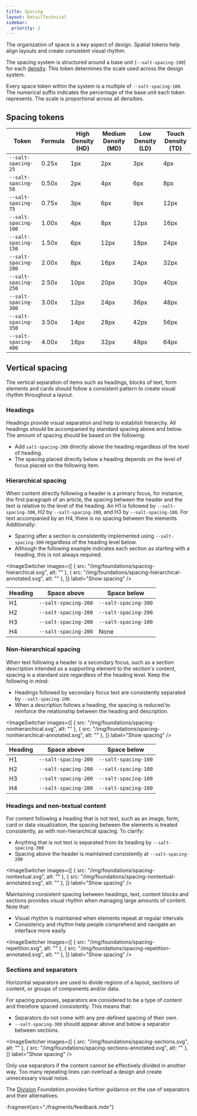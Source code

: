 ```yaml
---
title: Spacing
layout: DetailTechnical
sidebar:
  priority: 2
---
```


The organization of space is a key aspect of design. Spatial tokens help align layouts and create consistent visual rhythm.

The spacing system is structured around a base unit (`--salt-spacing-100`) for each [density](./density). This token determines the scale used across the design system.

Every space token within the system is a multiple of `--salt-spacing-100`. The numerical suffix indicates the percentage of the base unit each token represents. The scale is proportional across all densities.

## Spacing tokens

| Token                | Formula | High Density (HD) | Medium Density (MD) | Low Density (LD) | Touch Density (TD) |
| -------------------- | ------- | ----------------- | ------------------- | ---------------- | ------------------ |
| `--salt-spacing-25`  | 0.25x   | 1px               | 2px                 | 3px              | 4px                |
| `--salt-spacing-50`  | 0.50x   | 2px               | 4px                 | 6px              | 8px                |
| `--salt-spacing-75`  | 0.75x   | 3px               | 6px                 | 9px              | 12px               |
| `--salt-spacing-100` | 1.00x   | 4px               | 8px                 | 12px             | 16px               |
| `--salt-spacing-150` | 1.50x   | 6px               | 12px                | 18px             | 24px               |
| `--salt-spacing-200` | 2.00x   | 8px               | 16px                | 24px             | 32px               |
| `--salt-spacing-250` | 2.50x   | 10px              | 20px                | 30px             | 40px               |
| `--salt-spacing-300` | 3.00x   | 12px              | 24px                | 36px             | 48px               |
| `--salt-spacing-350` | 3.50x   | 14px              | 28px                | 42px             | 56px               |
| `--salt-spacing-400` | 4.00x   | 16px              | 32px                | 48px             | 64px               |

## Vertical spacing

The vertical separation of items such as headings, blocks of text, form elements and cards should follow a consistent pattern to create visual rhythm throughout a layout.

### Headings

Headings provide visual separation and help to establish hierarchy. All headings should be accompanied by standard spacing above and below. The amount of spacing should be based on the following:

- Add `salt-spacing-200` directly above the heading regardless of the level of heading.
- The spacing placed directly below a heading depends on the level of focus placed on the following item.

### Hierarchical spacing

When content directly following a header is a primary focus, for instance, the first paragraph of an article, the spacing between the header and the text is relative to the level of the heading. An H1 is followed by `--salt-spacing-300`, H2 by `--salt-spacing-200`, and H3 by `--salt-spacing-100`. For text accompanied by an H4, there is no spacing between the elements. Additionally:

- Spacing after a section is consistently implemented using `--salt-spacing-300` regardless of the heading level below.
- Although the following example indicates each section as starting with a heading, this is not always required.

<ImageSwitcher
  images={[
    { src: "/img/foundations/spacing-hierarchical.svg", alt: "" },
    { src: "/img/foundations/spacing-hierarchical-annotated.svg", alt: "" },
  ]}
  label="Show spacing"
/>

| Heading | Space above          | Space below          |
| ------- | -------------------- | -------------------- |
| H1      | `--salt-spacing-200` | `--salt-spacing-300` |
| H2      | `--salt-spacing-200` | `--salt-spacing-200` |
| H3      | `--salt-spacing-200` | `--salt-spacing-100` |
| H4      | `--salt-spacing-200` | None                 |

### Non-hierarchical spacing

When text following a header is a secondary focus, such as a section description intended as a supporting element to the section's content, spacing is a standard size regardless of the heading level. Keep the following in mind:

- Headings followed by secondary focus text are consistently separated by `--salt-spacing-100`.
- When a description follows a heading, the spacing is reduced to reinforce the relationship between the heading and description.

<ImageSwitcher
  images={[
    { src: "/img/foundations/spacing-nonhierarchical.svg", alt: "" },
    { src: "/img/foundations/spacing-nonhierarchical-annotated.svg", alt: "" },
  ]}
  label="Show spacing"
/>

| Heading | Space above          | Space below          |
| ------- | -------------------- | -------------------- |
| H1      | `--salt-spacing-200` | `--salt-spacing-100` |
| H2      | `--salt-spacing-200` | `--salt-spacing-100` |
| H3      | `--salt-spacing-200` | `--salt-spacing-100` |
| H4      | `--salt-spacing-200` | `--salt-spacing-100` |

### Headings and non-textual content

For content following a heading that is not text, such as an image, form, card or data visualization, the spacing between the elements is treated consistently, as with non-hierarchical spacing. To clarify:

- Anything that is not text is separated from its heading by `--salt-spacing-300`
- Spacing above the header is maintained consistently at `--salt-spacing-200`

<ImageSwitcher
  images={[
    { src: "/img/foundations/spacing-nontextual.svg", alt: "" },
    { src: "/img/foundations/spacing-nontextual-annotated.svg", alt: "" },
  ]}
  label="Show spacing"
/>

Maintaining consistent spacing between headings, text, content blocks and sections provides visual rhythm when managing large amounts of content. Note that:

- Visual rhythm is maintained when elements repeat at regular intervals
- Consistency and rhythm help people comprehend and navigate an interface more easily

<ImageSwitcher
  images={[
    { src: "/img/foundations/spacing-repetition.svg", alt: "" },
    { src: "/img/foundations/spacing-repetition-annotated.svg", alt: "" },
  ]}
  label="Show spacing"
/>

### Sections and separators

Horizontal separators are used to divide regions of a layout, sections of content, or groups of components and/or data.

For spacing purposes, separators are considered to be a type of content and therefore spaced consistently. This means that:

- Separators do not come with any pre-defined spacing of their own.
- `--salt-spacing-300` should appear above and below a separator between sections.

<ImageSwitcher
  images={[
    { src: "/img/foundations/spacing-sections.svg", alt: "" },
    { src: "/img/foundations/spacing-sections-annotated.svg", alt: "" },
  ]}
  label="Show spacing"
/>

Only use separators if the content cannot be effectively divided in another way. Too many repeating lines can overload a design and create unnecessary visual noise.

The [Division](./division) Foundation provides further guidance on the use of separators and their alternatives.

:fragment{src="./fragments/feedback.mdx"}

